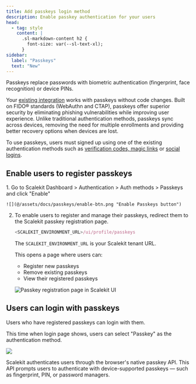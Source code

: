```yaml
---
title: Add passkeys login method
description: Enable passkey authentication for your users
head:
  - tag: style
    content: |
      .sl-markdown-content h2 {
        font-size: var(--sl-text-xl);
      }
sidebar:
  label: "Passkeys"
  text: "New"
---
```




Passkeys replace passwords with biometric authentication (fingerprint, face recognition) or device PINs.

Your [existing integration](/authenticate/fsa/quickstart/) works with passkeys without code changes. Built on FIDO® standards (WebAuthn and CTAP), passkeys offer superior security by eliminating phishing vulnerabilities while improving user experience. Unlike traditional authentication methods, passkeys sync across devices, removing the need for multiple enrollments and providing better recovery options when devices are lost.

To use passkeys, users must signed up using one of the existing authentication methods such as [verification codes, magic links](/authenticate/auth-methods/passwordless/) or [social logins](/social-logins/quickstart/).


## Enable users to register passkeys

<Steps>
1. Go to Scalekit Dashboard > Authentication > Auth methods > Passkeys and click "Enable"

    ![](@/assets/docs/passkeys/enable-btn.png "Enable Passkeys button")

2. To enable users to register and manage their passkeys, redirect them to the Scalekit passkey registration page.

    ```js title="Passkey Registration URL" showLineNumbers=false
    <SCALEKIT_ENVIRONMENT_URL>/ui/profile/passkeys
    ```
    The `SCALEKIT_ENVIRONMENT_URL` is your Scalekit tenant URL.

    This opens a page where users can:
    - Register new passkeys
    - Remove existing passkeys
    - View their registered passkeys

    ![](@/assets/docs/passkeys/registration-page.png "Passkey registration page in Scalekit UI")

</Steps>

## Users can login with passkeys

Users who have registered passkeys can login with them.

This time when login page shows, users can select "Passkey" as the authentication method.

![](@/assets/docs/passkeys/passkey-login.png)

<Aside>

Scalekit authenticates users through the browser's native passkey API. This API prompts users to authenticate with device-supported passkeys — such as fingerprint, PIN, or password managers.

</Aside>
